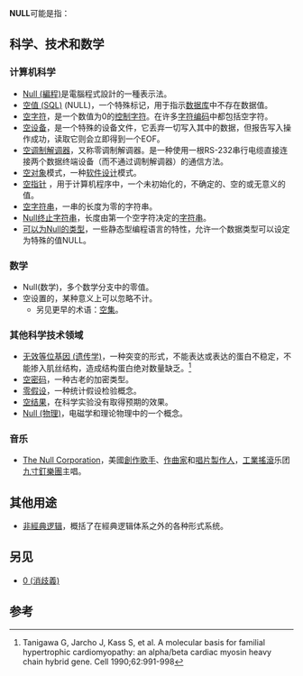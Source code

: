 {{NoteTA
|G1 = IT
}}
'''NULL'''可能是指：

== 科学、技术和数学 ==
=== 计算机科学 ===
* [[Null_(編程)|Null (編程)]]是電腦程式設計的一種表示法。
* [[空值_(SQL)|空值 (SQL)]] (NULL)，一个特殊标记，用于指示[[数据库|数据库]]中不存在数据值。
* [[空字符|空字符]]，是一个数值为0的[[控制字符|控制字符]]。在许多[[字符编码|字符编码]]中都包括空字符。
* [[:/dev/null|空设备]]，是一个特殊的设备文件，它丢弃一切写入其中的数据，但报告写入操作成功，读取它则会立即得到一个EOF。
* [[零调制解调器|空调制解调器]]，又称零调制解调器。是一种使用一根RS-232串行电缆直接连接两个数据终端设备（而不通过调制解调器）的通信方法。
* [[空对象模式|空对象]]模式，一种[[设计模式_(计算机)|软件设计]]模式。
* [[空指针|空指针]] ，用于计算机程序中，一个未初始化的，不确定的、空的或无意义的值。
* [[空字符串|空字符串]]，一串的长度为零的字符串。
* [[C风格字符串|Null终止字符串]]，长度由第一个空字符决定的[[字符串|字符串]]。
* [[可以为Null的类型|可以为Null的类型]]，一些静态型编程语言的特性，允许一个数据类型可以设定为特殊的值NULL。

=== 数学 ===
* Null(数学)，多个数学分支中的零值。
* 空设置的，某种意义上可以忽略不计。
** 另见更早的术语：[[空集|空集]]。

=== 其他科学技术领域 ===
* [[无效等位基因_(遗传学)|无效等位基因 (遗传学)]]，一种突变的形式，不能表达或表达的蛋白不稳定，不能掺入肌丝结构，造成结构蛋白绝对数量缺乏。<ref name="allele">Tanigawa G, Jarcho J, Kass S, et al.  A molecular basis for familial hypertrophic cardiomyopathy: an alpha/beta cardiac myosin heavy chain hybrid gene.  Cell 1990;62:991-998</ref>
* [[空密码|空密码]]，一种古老的加密类型。
* [[零假设|零假设]]，一种统计假设检验概念。
* [[空结果|空结果]]，在科学实验没有取得预期的效果。
* [[Null_(物理)|Null (物理)]]，电磁学和理论物理中的一个概念。

=== 音乐 ===
* [[特倫特·雷澤諾|The Null Corporation]]，美國[[創作歌手|創作歌手]]、[[作曲家|作曲家]]和[[唱片製作人|唱片製作人]]，[[工業搖滾|工業搖滾]]乐团[[九寸釘樂團|九寸釘樂團]]主唱。

== 其他用途 ==
* [[非經典逻辑|非經典逻辑]]，概括了在經典逻辑体系之外的各种形式系统。

== 另见 ==
* [[0_(消歧義)|0 (消歧義)]]

== 参考 ==
{{Reflist}}

{{disambig|cat=非中文名称消歧义}}